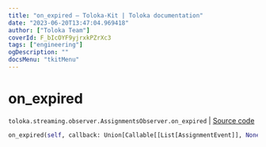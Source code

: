 ```yaml
---
title: "on_expired — Toloka-Kit | Toloka documentation"
date: "2023-06-20T13:47:04.969418"
author: ["Toloka Team"]
coverId: F_bIcOYF9yjrxkPZrXc3
tags: ["engineering"]
ogDescription: ""
docsMenu: "tkitMenu"
---
```


# on_expired

`toloka.streaming.observer.AssignmentsObserver.on_expired` | [Source code](https://github.com/Toloka/toloka-kit/blob/v1.2.0/src/streaming/observer.py#L409)

```python
on_expired(self, callback: Union[Callable[[List[AssignmentEvent]], None], Callable[[List[AssignmentEvent]], Awaitable[None]]])
```